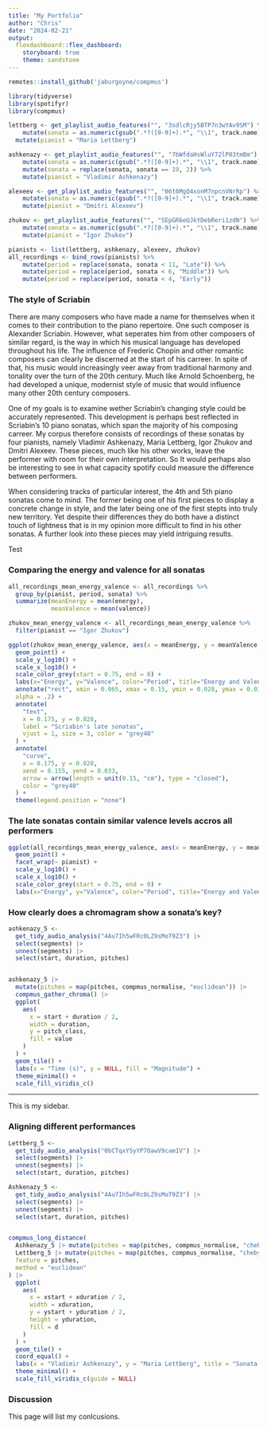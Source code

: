 ```yaml
---
title: "My Portfolio"
author: "Chris"
date: "2024-02-21"
output: 
  flexdashboard::flex_dashboard:
    storyboard: true
    theme: sandstone
---
```


```r
remotes::install_github('jaburgoyne/compmus')

library(tidyverse)
library(spotifyr)
library(compmus)
```


```r
lettberg <- get_playlist_audio_features("", "3sdlcRjy5BTP7n3wYAv9SM") %>%
    mutate(sonata = as.numeric(gsub(".*?([0-9]+).*", "\\1", track.name))) %>%
  mutate(pianist = "Maria Lettberg")

ashkenazy <- get_playlist_audio_features("", "7bWfdaHsWluY72lP03tmBm") %>%
    mutate(sonata = as.numeric(gsub(".*?([0-9]+).*", "\\1", track.name))) %>%
    mutate(sonata = replace(sonata, sonata == 19, 2)) %>%
    mutate(pianist = "Vladimir Ashkenazy")

alexeev <- get_playlist_audio_features("", "06t6MgQ4xonM7npcnVNrRp") %>%
    mutate(sonata = as.numeric(gsub(".*?([0-9]+).*", "\\1", track.name))) %>%
    mutate(pianist = "Dmitri Alexeev")

zhukov <- get_playlist_audio_features("", "5EpGR6eUJkYDebReri1zdN") %>%
    mutate(sonata = as.numeric(gsub(".*?([0-9]+).*", "\\1", track.name))) %>%
    mutate(pianist = "Igor Zhukov")

pianists <- list(lettberg, ashkenazy, alexeev, zhukov)
all_recordings <- bind_rows(pianists) %>%
    mutate(period = replace(sonata, sonata < 11, "Late")) %>%
    mutate(period = replace(period, sonata < 6, "Middle")) %>%
    mutate(period = replace(period, sonata < 4, "Early"))
```


### The style of Scriabin 

There are many composers who have made a name for themselves when it comes to their contribution to the piano repertoire. One such composer is Alexander Scriabin. However, what seperates him from other composers of similar regard, is the way in which his musical language has developed throughout his life. The influence of Frederic Chopin and other romantic composers can clearly be discerned at the start of his carreer. In spite of that, his music would increasingly veer away from traditional harmony and tonality over the turn of the 20th century. Much like Arnold Schoenberg, he had developed a unique, modernist style of music that would influence many other 20th century composers.

One of my goals is to examine wether Scriabin's changing style could be accurately represented. This development is perhaps best reflected in Scriabin's 10 piano sonatas, which span the majority of his composing carreer. My corpus therefore consists of recordings of these sonatas by four pianists, namely Vladimir Ashkenazy, Maria Lettberg, Igor Zhukov and Dmitri Alexeev. These pieces, much like his other works, leave the performer with room for their own interpretation. So It would perhaps also be interesting to see in what capacity spotify could measure the difference between performers.

When considering tracks of particular interest, the 4th and 5th piano sonatas come to mind. The former being one of his first pieces to display a concrete change in style, and the later being one of the first stepts into truly new territory. Yet despite their differences they do both have a distinct touch of lightness that is in my opinion more difficult to find in his other sonatas. A further look into these pieces may yield intriguing results.

Test

### Comparing the energy and valence for all sonatas

```r
all_recordings_mean_energy_valence <- all_recordings %>%
  group_by(pianist, period, sonata) %>%
  summarize(meanEnergy = mean(energy),
            meanValence = mean(valence))

zhukov_mean_energy_valence <- all_recordings_mean_energy_valence %>%
  filter(pianist == "Igor Zhukov")

ggplot(zhukov_mean_energy_valence, aes(x = meanEnergy, y = meanValence, color=factor(period, levels=c("Early", "Middle", "Late")),)) +
  geom_point() +
  scale_y_log10() +
  scale_x_log10() +
  scale_color_grey(start = 0.75, end = 0) +
  labs(x="Energy", y="Valence", color="Period", title="Energy and Valence for Scriabin's 10 sonatas | Igor Zhukov") +
  annotate("rect", xmin = 0.065, xmax = 0.15, ymin = 0.028, ymax = 0.038,
  alpha = .2) +
  annotate(
    "text",
    x = 0.175, y = 0.028,
    label = "Scriabin's late sonatas",
    vjust = 1, size = 3, color = "grey40"
  ) +
  annotate(
    "curve",
    x = 0.175, y = 0.028,
    xend = 0.155, yend = 0.033,
    arrow = arrow(length = unit(0.15, "cm"), type = "closed"),
    color = "grey40"
  ) +
  theme(legend.position = "none")
```


### The late sonatas contain similar valence levels accros all performers

```r
ggplot(all_recordings_mean_energy_valence, aes(x = meanEnergy, y = meanValence, color=factor(period, levels=c("Early", "Middle", "Late")),)) +
  geom_point() +
  facet_wrap(~ pianist) +
  scale_y_log10() +
  scale_x_log10() +
  scale_color_grey(start = 0.75, end = 0) +
  labs(x="Energy", y="Valence", color="Period", title="Energy and Valence for Scriabin's 10 sonatas")
```


### How clearly does a chromagram show a sonata's key?

```r
ashkenazy_5 <-
  get_tidy_audio_analysis("4Au7Ih5wFRc0LZ9sMoT9Z3") |>
  select(segments) |>
  unnest(segments) |>
  select(start, duration, pitches)


ashkenazy_5 |>
  mutate(pitches = map(pitches, compmus_normalise, "euclidean")) |>
  compmus_gather_chroma() |> 
  ggplot(
    aes(
      x = start + duration / 2,
      width = duration,
      y = pitch_class,
      fill = value
    )
  ) +
  geom_tile() +
  labs(x = "Time (s)", y = NULL, fill = "Magnitude") +
  theme_minimal() +
  scale_fill_viridis_c()
```


***
This is my sidebar.

### Aligning different performances

```r
Lettberg_5 <-
  get_tidy_audio_analysis("0bCTqxYSyYP7OawV9cam1V") |>
  select(segments) |>
  unnest(segments) |>
  select(start, duration, pitches)

Ashkenazy_5 <-
  get_tidy_audio_analysis("4Au7Ih5wFRc0LZ9sMoT9Z3") |>
  select(segments) |>
  unnest(segments) |>
  select(start, duration, pitches)


compmus_long_distance(
  Ashkenazy_5 |> mutate(pitches = map(pitches, compmus_normalise, "chebyshev")),
  Lettberg_5 |> mutate(pitches = map(pitches, compmus_normalise, "chebyshev")),
  feature = pitches,
  method = "euclidean"
) |>
  ggplot(
    aes(
      x = xstart + xduration / 2,
      width = xduration,
      y = ystart + yduration / 2,
      height = yduration,
      fill = d
    )
  ) +
  geom_tile() +
  coord_equal() +
  labs(x = "Vladimir Ashkenazy", y = "Maria Lettberg", title = "Sonata 5") +
  theme_minimal() +
  scale_fill_viridis_c(guide = NULL)
```

### Discussion

This page will list my conlcusions.